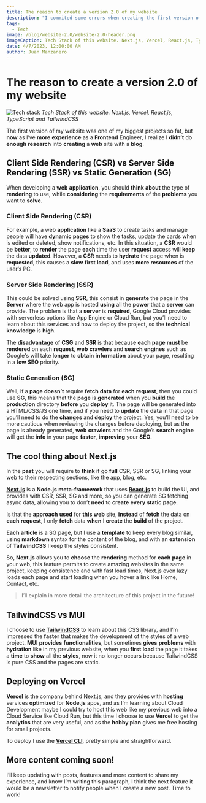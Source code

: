 ```yaml
---
title: The reason to create a version 2.0 of my website
description: "I commited some errors when creating the first version of my website, here Ill share what Ive learned."
tags:
  - Tech
image: /blog/website-2.0/website-2.0-header.png
imageCaption: Tech Stack of this website. Next.js, Vercel, React.js, TypeScript and TailwindCSS
date: 4/7/2023, 12:00:00 AM
author: Juan Manzanero
---
```


# The reason to create a version 2.0 of my website

![Tech stack](/blog/website-2.0/website-2.0-header.png)
_Tech Stack of this website. Next.js, Vercel, React.js, TypeScript and TailwindCSS_

<PostData date='April 7, 2023' author='Juan Manzanero' />

The first version of my website was one of my biggest projects so fat, but **now**
as I’ve **more** **experience** as a **Frontend** Engineer, I realize I **didn’t**
do **enough** **research** into **creating** a **web** site with a **blog**.

## Client Side Rendering (CSR) vs Server Side Rendering (SSR) vs Static Generation (SG)

When developing a **web** **application**, you should **think** **about** the type of **rendering** to use, while **considering** the **requirements** of the **problems** you want to **solve**.

### Client Side Rendering (CSR)

For example, a web **application** like a **SaaS** to create tasks and manage people will have **dynamic** **pages** to show the tasks, update the cards when is edited or deleted, show notifications, etc. In this situation, a **CSR** would be **better**, to **render** the page **each** time the user **request** access will **keep** the data **updated**. However, a **CSR** needs to **hydrate** the page when is **requested**, this causes a **slow** **first** **load**, and uses **more** **resources** of the user’s PC.

### Server Side Rendering (SSR)

This could be solved using **SSR**, this consist in **generate** the page in the **Server** where the web app is hosted **using** all the **power** that a **server** can provide. The problem is that a **server** is **required**, Google Cloud provides with serverless options like App Engine or Cloud Run, but you’ll need to learn about this services and how to deploy the project, so the **technical** **knowledge** is **high**.

The **disadvantage** of **CSG** and **SSR** is that because **each** **page** **must** be **rendered** on each **request**, **web** **crawlers** and **search** **engines** such as Google's will take **longer** to **obtain** **information** about your page, resulting in a **low** **SEO** priority.

### Static Generation (SG)

Well, if a **page** **doesn’t** require **fetch** **data** for **each** **request**, then you could use **SG**, this means that the **page** is **generated** when you **build** the **production** directory **before** you **deploy** it. The page will be generated into a HTML/CSS/JS one time, and if you need to **update** the **data** in that page you’ll need to do the **changes** and **deploy** the project. Yes, you’ll need to be more cautious when reviewing the changes before deploying, but as the page is already generated, **web** **crawlers** and the Google’s **search** **engine** will get the **info** in your page **faster**, **improving** your **SEO**.

## The cool thing about Next.js

In the **past** you will require to **think** if go **full** CSR, SSR or SG, linking your web to their respecting sections, like the app, blog, etc.

**[Next.js](https://nextjs.org/)** is a **Node.js** **meta-framework** that uses **[React.js](https://react.dev/)** to build the UI, and provides with CSR, SSR, SG and more, so you can generate SG fetching async data, allowing you to don’t **need** to **create** **every** **static** **page**.

Is that the **approach** **used** for **this** **web** site, **instead** of **fetch** the data on **each** **request**, I only **fetch** data **when** I **create** the **build** of the project.

**Each** **article** is a SG page, but I use a **template** to keep every blog similar, using **markdown** syntax for the content of the blog, and with an **extension** of **TailwindCSS** I keep the styles consistent.

So, **Next.js** allows you to **choose** the **rendering** method for **each** **page** in your web, this feature permits to create amazing websites in the same project, keeping consistence and with fast load times, Next.js even lazy loads each page and start loading when you hover a link like Home, Contact, etc.

> I’ll explain in more detail the architecture of this project in the future!

## TailwindCSS vs MUI

I choose to use **[TailwindCSS](https://tailwindcss.com/)** to learn about this CSS library, and I’m impressed the **faster** that makes the development of the styles of a web project. **MUI** **provides** **functionalities**, but sometimes **gives** **problems** with **hydration** like in my previous website, when you **first** **load** the page it takes a **time** to **show** all the **styles**, now it no longer occurs because TailwindCSS is pure CSS and the pages are static.

## Deploying on Vercel

**[Vercel](https://vercel.com)** is the company behind Next.js, and they provides with **hosting** services **optimized** for **Node.js** apps, and as I’m learning about Cloud Development maybe I could try to host this web like my previous web into a Cloud Service like Cloud Run, but this time I choose to use **Vercel** to get the **analytics** that are very useful, and as the **hobby plan** gives me free hosting for small projects.

To deploy I use the **[Vercel CLI](https://vercel.com/docs/cli)**, pretty simple and straightforward.

## More content coming soon!

I’ll keep updating with posts, features and more content to share my experience, and know I’m writing this paragraph, I think the next feature it would be a newsletter to notify people when I create a new post. Time to work!
